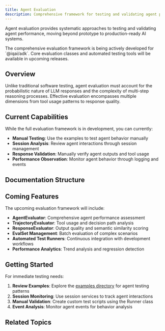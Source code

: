 ```yaml
---
title: Agent Evaluation
description: Comprehensive framework for testing and validating agent performance across scenarios
---
```



Agent evaluation provides systematic approaches to testing and validating agent performance, moving beyond prototype to production-ready AI systems.

<Callout type="info" title="Coming Soon">
The comprehensive evaluation framework is being actively developed for `@iqai/adk`. Core evaluation classes and automated testing tools will be available in upcoming releases.
</Callout>

## Overview

Unlike traditional software testing, agent evaluation must account for the probabilistic nature of LLM responses and the complexity of multi-step reasoning processes. Effective evaluation encompasses multiple dimensions from tool usage patterns to response quality.

## Current Capabilities

While the full evaluation framework is in development, you can currently:

- **Manual Testing**: Use the examples to test agent behavior manually
- **Session Analysis**: Review agent interactions through session management
- **Response Validation**: Manually verify agent outputs and tool usage
- **Performance Observation**: Monitor agent behavior through logging and events

## Documentation Structure

<Cards>
  <Card
    title="📋 Evaluation Concepts"
    description="Core principles and challenges in agent evaluation"
    href="/docs/evaluation/evaluation-concepts"
  />

  <Card
    title="🧪 Testing Agents"
    description="Current approaches and future automated testing methods"
    href="/docs/evaluation/testing-agents"
  />

  <Card
    title="📊 Metrics and Scoring"
    description="Measurement approaches for trajectory and response quality"
    href="/docs/evaluation/metrics-and-scoring"
  />

  <Card
    title="🎯 Evaluation Patterns"
    description="Domain-specific evaluation strategies and best practices"
    href="/docs/evaluation/evaluation-patterns"
  />
</Cards>

## Coming Features

The upcoming evaluation framework will include:

- **AgentEvaluator**: Comprehensive agent performance assessment
- **TrajectoryEvaluator**: Tool usage and decision path analysis
- **ResponseEvaluator**: Output quality and semantic similarity scoring
- **EvalSet Management**: Batch evaluation of complex scenarios
- **Automated Test Runners**: Continuous integration with development workflows
- **Performance Analytics**: Trend analysis and regression detection

## Getting Started

For immediate testing needs:

1. **Review Examples**: Explore the [examples directory](https://github.com/iqai/adk-ts/tree/main/apps/examples) for agent testing patterns
2. **Session Monitoring**: Use session services to track agent interactions
3. **Manual Validation**: Create custom test scripts using the Runner class
4. **Event Analysis**: Monitor agent events for behavior analysis

## Related Topics

<Cards>
  <Card
    title="🤖 Agents"
    description="Learn about different agent types and their capabilities"
    href="/docs/agents"
  />

  <Card
    title="🔧 Tools"
    description="Understand tool integration and usage patterns"
    href="/docs/tools"
  />

  <Card
    title="💬 Sessions"
    description="Session management for conversation tracking"
    href="/docs/sessions"
  />

  <Card
    title="📋 Callbacks"
    description="Event handling and agent lifecycle management"
    href="/docs/callbacks"
  />
</Cards>